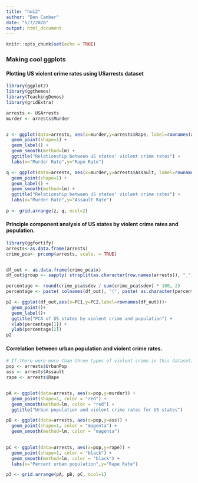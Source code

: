 ```yaml
---
title: "hw12"
author: "Ben Camber"
date: "5/7/2020"
output: html_document
---
```


```r
knitr::opts_chunk$set(echo = TRUE)
```

### Making cool ggplots
#### Plotting US violent crime rates using USarrests dataset
```r
library(ggplot2)
library(ggthemes)
library(TeachingDemos)
library(gridExtra)

arrests <- USArrests
murder <- arrests$Murder


z <- ggplot(data=arrests, aes(x=murder,y=arrests$Rape, label=rownames(arrests))) +
  geom_point(shape=1) +
  geom_label() +
  geom_smooth(method=lm) +
  ggtitle("Relationship between US states' violent crime rates") +
  labs(x="Murder Rate",y="Rape Rate") 

q <- ggplot(data=arrests, aes(x=murder,y=arrests$Assault, label=rownames(arrests))) +
  geom_point(shape=1) +
  geom_label() +
  geom_smooth(method=lm) +
  ggtitle("Relationship between US states' violent crime rates") +
  labs(x="Murder Rate",y="Assault Rate")
  
p <- grid.arrange(z, q, ncol=2)
```

#### Principle component analysis of US states by violent crime rates and population.
```r
library(ggfortify)
arrests<-as.data.frame(arrests)
crime_pca<- prcomp(arrests, scale. = TRUE)


df_out <- as.data.frame(crime_pca$x)
df_out$group <- sapply( strsplit(as.character(row.names(arrests)), "_"), "[[", 1 )

percentage <- round(crime_pca$sdev / sum(crime_pca$sdev) * 100, 2)
percentage <- paste( colnames(df_out), "(", paste( as.character(percentage), "%", ")", sep="") )

p2 <- ggplot(df_out,aes(x=PC1,y=PC2,label=rownames(df_out)))+
  geom_point()+
  geom_label()+
  ggtitle("PCA of US states by violent crime and population") +
  xlab(percentage[1]) +
  ylab(percentage[2])
p2

```

#### Correlation between urban population and violent crime rates.
```r
# If there were more than three types of violent crime in this dataset, I would have tried a for loop to loop through linear models of urban pop % vs the various stats. 
pop <- arrests$UrbanPop
ass <- arrests$Assault
rape <- arrests$Rape


pA <- ggplot(data=arrests, aes(x=pop,y=murder)) +
  geom_point(shape=1, color = "red") +
  geom_smooth(method=lm, color = "red") + 
  ggtitle("Urban population and violent crime rates for US states")

pB <- ggplot(data=arrests, aes(x=pop,y=ass)) +
  geom_point(shape=1, color = "magenta") +
  geom_smooth(method=lm, color = "magenta") 
  

pC <- ggplot(data=arrests, aes(x=pop,y=rape)) +
  geom_point(shape=1, color = "black") +
  geom_smooth(method=lm, color = "black") +
  labs(x="Percent urban population",y="Rape Rate")

p3 <- grid.arrange(pA, pB, pC, ncol=1)

```

